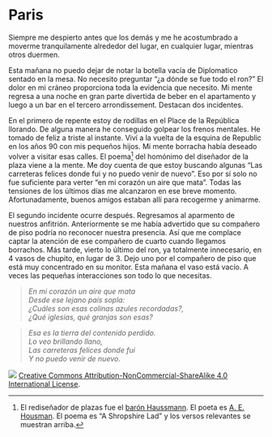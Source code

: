 # Paris

Siempre me despierto antes que los demás y me he acostumbrado a moverme tranquilamente alrededor del lugar, en cualquier lugar, mientras otros duermen.

Esta mañana no puedo dejar de notar la botella vacía de Diplomatico sentado en la mesa. No necesito preguntar "¿a dónde se fue todo el ron?" El dolor en mi cráneo proporciona toda la evidencia que necesito. Mi mente regresa a una noche en gran parte divertida de beber en el apartamento y luego a un bar en el tercero arrondissement. Destacan dos incidentes.

En el primero de repente estoy de rodillas en el Place de la República llorando. De alguna manera he conseguido golpear los frenos mentales. He tomado de feliz a triste al instante. Viví a la vuelta de la esquina de Republic en los años 90 con mis pequeños hijos. Mi mente borracha había deseado volver a visitar esas calles. El poema[^1] del homónimo del diseñador de la plaza viene a la mente. Me doy cuenta de que estoy buscando algunas "Las carreteras felices donde fui y no puedo venir de nuevo". Eso por sí solo no fue suficiente para verter "en mi corazón un aire que mata". Todas las tensiones de los últimos días me alcanzaron en ese breve momento. Afortunadamente, buenos amigos estaban allí para recogerme y animarme.

El segundo incidente ocurre después. Regresamos al aparmento de nuestros anfitrión. Anteriormente se me había advertido que su compañero de piso podría no reconocer nuestra presencia. Así que me complace captar la atención de ese compañero de cuarto cuando llegamos borrachos. Más tarde, vierto lo último del ron, ya totalmente innecesario, en 4 vasos de chupito, en lugar de 3. Dejo uno por el compañero de piso que está muy concentrado en su monitor. Esta mañana el vaso está vacío. A veces las pequeñas interacciones son todo lo que necesitas.

>*En mi corazón un aire que mata*     
>*Desde ese lejano país sopla:*   
>*¿Cuáles son esas colinas azules recordadas?,*   
>*¿Qué iglesias, qué granjas son esas?*  

>*Esa es la tierra del contenido perdido.*  
>*Lo veo brillando llano,*  
>*Las carreteras felices donde fui*  
>*Y no puedo venir de nuevo.*  

[^1]: El rediseñador de plazas fue el [barón Haussmann](https://es.wikipedia.org/wiki/Georges-Eug%C3%A8ne_Haussmann). El poeta es [A. E. Housman](https://es.wikipedia.org/wiki/A._E._Housman). El poema es "A Shropshire Lad" y los versos relevantes se muestran arriba.


![](images/by-nc-sa4-0.png)
[Creative Commons Attribution-NonCommercial-ShareAlike 4.0 International License](href="http://creativecommons.org/licenses/by-nc-sa/4.0/).
